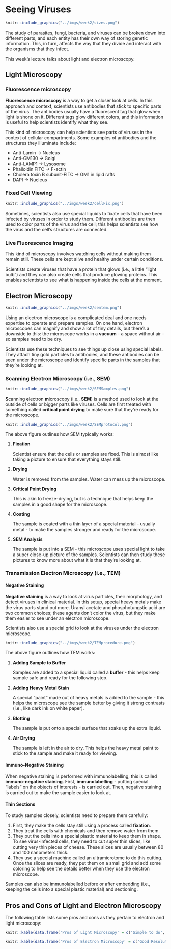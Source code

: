 # Seeing Viruses

```r
knitr::include_graphics("../imgs/week2/sizes.png")
```

The study of parasites, fungi, bacteria, and viruses can be broken down into different parts, and each entity has their own way of storing genetic information.  This, in turn, affects the way that they divide and interact with the organisms that they infect.

This week's lecture talks about light and electron microscopy.

## Light Microscopy

### Fluorescence microscopy

**Fluorescence microscopy** is a way to get a closer look at cells.  In this approach and context, scientists use antibodies that stick to specific parts of the virus.  The antibodies usually have a fluorescent tag that glow when light is shone on it.  Different tags glow different colors, and this information is useful to help scientists identify what they see.

This kind of microscopy can help scientists see parts of viruses in the context of cellular compartments.  Some examples of antibodies and the structures they illuminate include:

- Anti-Lamin $\rightarrow$ Nucleus
- Anti-GM130 $\rightarrow$ Golgi
- Anti-LAMP1 $\rightarrow$ Lysosome
- Phalloldin FITC $\rightarrow$ F-actin
- Cholera toxin B subunit-FITC $\rightarrow$ GM1 in lipid rafts
- DAPI $\rightarrow$ Nucleus

### Fixed Cell Viewing

```r
knitr::include_graphics("../imgs/week2/cellFix.png")
```

Sometimes, scientists also use special liquids to fixate cells that have been infected by viruses in order to study them.  Different antibodies are then used to color parts of the virus and the cell; this helps scientists see how the virus and the cell's structures are connected.

### Live Fluorescence Imaging

This kind of microscopy involves watching cells without making them remain still.  These cells are kept alive and healthy under certain conditions.

Scientists create viruses that have a protein that glows (i.e., a little "light bulb") and they can also create cells that produce glowing proteins.  This enables scientists to see what is happening inside the cells at the moment.

## Electron Microscopy

```r
knitr::include_graphics("../imgs/week2/semtem.png")
```

Using an electron microscope is a complicated deal and one needs expertise to operate and prepare samples.  On one hand, electron microscopes can magnify and show a lot of tiny details, but there's a downside to this: the microscope works in a **vacuum** - a space without air - so samples need to be dry.

Scientists use these techniques to see things up close using special labels.  They attach tiny gold particles to antibodies, and these antibodies can be seen under the microscope and identify specific parts in the samples that they're looking at.

### Scanning Electron Microscopy (i.e., SEM)

```r
knitr::include_graphics("../imgs/week2/SEMSamples.png")
```

**S**canning **e**lectron **m**icroscopy (i.e., **SEM**) is a method used to look at the outside of cells or bigger parts like viruses.  Cells are first treated with something called **critical point drying** to make sure that they're ready for the microscope.

```r
knitr::include_graphics("../imgs/week2/SEMprotocol.png")
```

The above figure outlines how SEM typically works:

1.  **Fixation**

    Scientist ensure that the cells or samples are fixed.  This is almost like taking a picture to ensure that everything stays still.
    
1.  **Drying**

    Water is removed from the samples.  Water can mess up the microscope.
    
1.  **Critical Point Drying**

    This is akin to freeze-drying, but is a technique that helps keep the samples in a good shape for the microscope.
    
1.  **Coating**

    The sample is coated with a thin layer of a special material - usually metal - to make the samples stronger and ready for the microscope.
    
1.  **SEM Analysis**

    The sample is put into a SEM - this microscope uses special light to take a super close-up picture of the samples.  Scientists can then study these pictures to know more about what it is that they're looking at.

### Transmission Electron Microscopy (i.e., TEM)

#### Negative Staining

**Negative staining** is a way to look at virus particles, their morphology, and detect viruses in clinical material.  In this setup, special heavy metals make the virus parts stand out more.  Uranyl acetate and phosphotungstic acid are two common choices; these agents don't color the virus, but they make them easier to see under an electron microscope.  

Scientists also use a special grid to look at the viruses under the electron microscope.

```r
knitr::include_graphics("../imgs/week2/TEMprocedure.png")
```

The above figure outlines how TEM works:

1.  **Adding Sample to Buffer**

    Samples are added to a special liquid called a **buffer** - this helps keep sample safe and ready for the following step.
    
1.  **Adding Heavy Metal Stain**

    A special "paint" made out of heavy metals is added to the sample - this helps the microscope see the sample better by giving it strong contrasts (i.e., like dark ink on white paper).
    
1.  **Blotting**

    The sample is put onto a special surface that soaks up the extra liquid.
    
1.  **Air Drying**

    The sample is left in the air to dry.  This helps the heavy metal paint to stick to the sample and make it ready for viewing.
    
#### Immuno-Negative Staining

When negative staining is performed with immunolabelling, this is called **immuno-negative staining**.  First, **immunolabelling** - putting special "labels" on the objects of interests - is carried out.  Then, negative staining is carried out to make the sample easier to look at.

#### Thin Sections

To study samples closely, scientists need to prepare them carefully: 

1.  First, they make the cells stay still using a process called **fixation**. 
1.  They treat the cells with chemicals and then remove water from them.
1.  They put the cells into a special plastic material to keep them in shape. To see virus-infected cells, they need to cut super thin slices, like cutting very thin pieces of cheese. These slices are usually between 80 and 100 nanometers thick. 
1.  They use a special machine called an ultramicrotome to do this cutting. Once the slices are ready, they put them on a small grid and add some coloring to help see the details better when they use the electron microscope.

Samples can also be immunolabelled before or after embedding (i.e., keeping the cells into a special plastic material) and sectioning.

## Pros and Cons of Light and Electron Microscopy

The following table lists some pros and cons as they pertain to electron and light microscopy:

```r
knitr::kable(data.frame('Pros of Light Microscopy' = c('Simple to do', 'Specimen is in solvent'), 'Cons of Light Microscopy' = c('Limited Resolution of 200 to 300 nm', ' ')))
```

```r
knitr::kable(data.frame('Pros of Electron Microscopy' = c('Good Resolution', '', ''), 'Cons of Electron Microscopy' = c('Time Consuming', 'Need Dried Samples', 'Can lead to imperfections in final viewing because it\'s just so difficult')))
```

